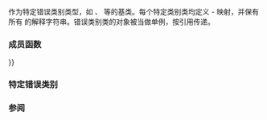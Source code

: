 {{cpp/title|error_category}}
{{cpp/error/error_category/navbar}}
{{ddcl|header=system_error|since=c++11|1=
class error_category;
}}

{{tt|std::error_category}} 作为特定错误类别类型，如 {{lc|std::system_category}}、{{lc|std::iostream_category}} 等的基类。每个特定类别类均定义 {{tt|error_code}} - {{tt|error_condition}} 映射，并保有所有 {{tt|error_condition}} 的解释字符串。错误类别类的对象被当做单例，按引用传递。

===成员函数===
{{dsc begin}}
{{dsc inc|cpp/error/error_category/dsc constructor}}
{{dsc inc|cpp/error/error_category/dsc destructor}}
{{dsc inc|cpp/error/error_category/dsc operator{{=}}}}
{{dsc inc|cpp/error/error_category/dsc name}}
{{dsc inc|cpp/error/error_category/dsc default_error_condition}}
{{dsc inc|cpp/error/error_category/dsc equivalent}}
{{dsc inc|cpp/error/error_category/dsc message}}
{{dsc inc|cpp/error/error_category/dsc operator cmp}}
{{dsc end}}

===特定错误类别===
{{dsc begin}}
{{dsc inc|cpp/error/dsc generic_category}}
{{dsc inc|cpp/error/dsc system_category}}
{{dsc inc|cpp/io/dsc iostream_category}}
{{dsc inc|cpp/thread/dsc future_category}}
{{dsc begin}}

===参阅===
{{dsc begin}}
{{dsc inc|cpp/error/dsc error_condition}}
{{dsc inc|cpp/error/dsc error_code}}
{{dsc end}}

{{langlinks|de|en|es|fr|it|ja|pt|ru}}